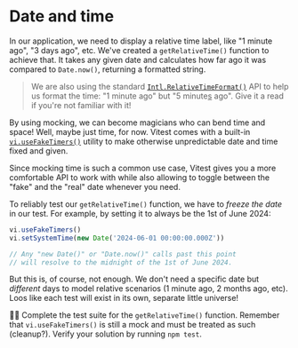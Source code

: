 # Date and time

<EpicVideo url="https://www.epicweb.dev/workshops/mocking-techniques-in-vitest/date-and-time/date-and-time" />

In our application, we need to display a relative time label, like "1 minute ago", "3 days ago", etc. We've created a `getRelativeTime()` function to achieve that. It takes any given date and calculates how far ago it was compared to `Date.now()`, returning a formatted string.

<CodeFile file="get-relative-time.ts" />

> We are also using the standard [`Intl.RelativeTimeFormat()`](https://developer.mozilla.org/en-US/docs/Web/JavaScript/Reference/Global_Objects/Intl/RelativeTimeFormat) API to help us format the time: "1 minute ago" but "5 minute<u>s</u> ago". Give it a read if you're not familiar with it!

By using mocking, we can become magicians who can bend time and space! Well, maybe just time, for now. Vitest comes with a built-in [`vi.useFakeTimers()`](https://vitest.dev/api/vi.html#vi-usefaketimers) utility to make otherwise unpredictable date and time fixed and given.

Since mocking time is such a common use case, Vitest gives you a more comfortable API to work with while also allowing to toggle between the "fake" and the "real" date whenever you need.

To reliably test our `getRelativeTime()` function, we have to _freeze the date_ in our test. For example, by setting it to always be the 1st of June 2024:

```ts
vi.useFakeTimers()
vi.setSystemTime(new Date('2024-06-01 00:00:00.000Z'))

// Any "new Date()" or "Date.now()" calls past this point
// will resolve to the midnight of the 1st of June 2024.
```

But this is, of course, not enough. We don't need a specific date but _different_ days to model relative scenarios (1 minute ago, 2 months ago, etc). Loos like each test will exist in its own, separate little universe!

👨‍💼 Complete the test suite for the `getRelativeTime()` function. Remember that `vi.useFakeTimers()` is still a mock and must be treated as such (cleanup?). Verify your solution by running `npm test`.
